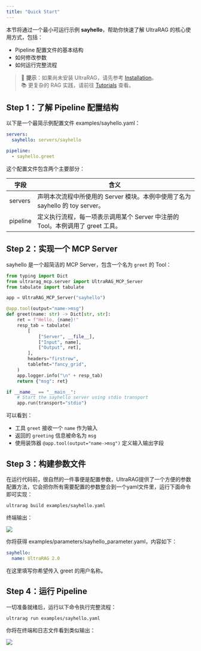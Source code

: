 ```yaml
---
title: "Quick Start"
---
```


本节将通过一个最小可运行示例 **sayhello**，帮助你快速了解 UltraRAG 的核心使用方式，包括：

- Pipeline 配置文件的基本结构
- 如何修改参数
- 如何运行完整流程

> 📌 **提示**：如果尚未安装 UltraRAG，请先参考 [Installation](/getting_started/installation)。
> \
> 📚 更复杂的 RAG 实践，请前往 [Tutorials](/tutorials/part_1/server_index) 查看。

## Step 1：了解 Pipeline 配置结构

以下是一个最简示例配置文件 examples/sayhello.yaml：

```yaml
servers:
  sayhello: servers/sayhello

pipeline:
  - sayhello.greet
```

这个配置文件包含两个主要部分：

| 字段       | 含义                                                                  |
| --------- | --------------------------------------------------------------------- |
| servers   | 声明本次流程中所使用的 Server 模块。本例中使用了名为 sayhello 的 toy server。 |
| pipeline  | 定义执行流程，每一项表示调用某个 Server 中注册的 Tool。本例调用了 greet 工具。  |

## Step 2：实现一个 MCP Server

sayhello 是一个超简洁的 MCP Server，包含一个名为 `greet` 的 Tool：

```python
from typing import Dict
from ultrarag_mcp.server import UltraRAG_MCP_Server
from tabulate import tabulate

app = UltraRAG_MCP_Server("sayhello")

@app.tool(output="name->msg")
def greet(name: str) -> Dict[str, str]:
    ret = f"Hello, {name}!"
    resp_tab = tabulate(
        [
            ["Server", __file__],
            ["Input", name],
            ["Output", ret],
        ],
        headers="firstrow",
        tablefmt="fancy_grid",
    )
    app.logger.info("\n" + resp_tab)
    return {"msg": ret}

if __name__ == "__main__":
    # Start the sayhello server using stdio transport
    app.run(transport="stdio")
```
可以看到：

- 工具 `greet` 接收一个 `name` 作为输入
- 返回的 `greeting` 信息被命名为 `msg`
- 使用装饰器 `@app.tool(output="name->msg")` 定义输入输出字段

## Step 3：构建参数文件

在运行代码前，很自然的一件事便是配置参数，UltraRAG提供了一个方便的参数配置方法，它会把你所有需要配置的参数整合到一个yaml文件里，运行下面命令即可实现：

```shell
ultrarag build examples/sayhello.yaml
```

终端输出：

![](/images/getting_started/sayhello_build.png)

你将获得 examples/parameters/sayhello_parameter.yaml，内容如下：

```yaml
sayhello:
  name: UltraRAG 2.0
```

在这里填写你希望传入 greet 的用户名称。

## Step 4：运行 Pipeline

一切准备就绪后，运行以下命令执行完整流程：

```shell
ultrarag run examples/sayhello.yaml
```

你将在终端和日志文件看到类似输出：

![](/images/getting_started/sayhello_run.png)
